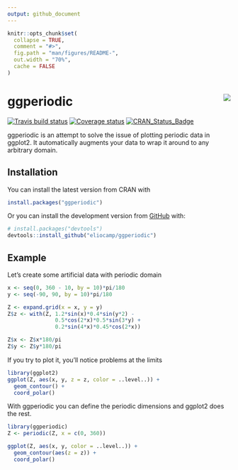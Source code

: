 ```yaml
---
output: github_document
---
```


<!-- README.md is generated from README.Rmd. Please edit that file -->

```r
knitr::opts_chunk$set(
  collapse = TRUE,
  comment = "#>",
  fig.path = "man/figures/README-",
  out.width = "70%",
  cache = FALSE
)
```
# ggperiodic <img src="man/figures/logo.png" align="right"/>

[![Travis build status](https://travis-ci.org/eliocamp/ggperiodic.svg?branch=master)](https://travis-ci.org/eliocamp/ggperiodic)
[![Coverage status](https://codecov.io/gh/eliocamp/ggperiodic/branch/master/graph/badge.svg)](https://codecov.io/github/eliocamp/ggperiodic?branch=master)
[![CRAN_Status_Badge](http://www.r-pkg.org/badges/version/ggperiodic)](https://cran.r-project.org/package=ggperiodic)

ggperiodic is an attempt to solve the issue of plotting periodic data in ggplot2. It automatically augments your data to wrap it around to any arbitrary domain. 

## Installation

You can install the latest version from CRAN with

``` r
install.packages("ggperiodic")
```

Or you can install the development version from [GitHub](https://github.com/) with:

``` r
# install.packages("devtools")
devtools::install_github("eliocamp/ggperiodic")
```

## Example

Let's create some artificial data with periodic domain

```r
x <- seq(0, 360 - 10, by = 10)*pi/180
y <- seq(-90, 90, by = 10)*pi/180

Z <- expand.grid(x = x, y = y)
Z$z <- with(Z, 1.2*sin(x)*0.4*sin(y*2) - 
               0.5*cos(2*x)*0.5*sin(3*y) + 
               0.2*sin(4*x)*0.45*cos(2*x))

Z$x <- Z$x*180/pi
Z$y <- Z$y*180/pi
```

If you try to plot it, you'll notice problems at the limits

```r
library(ggplot2)
ggplot(Z, aes(x, y, z = z, color = ..level..)) +
  geom_contour() +
  coord_polar()
```

With ggperiodic you can define the periodic dimensions and ggplot2 does the rest. 

```r
library(ggperiodic)
Z <- periodic(Z, x = c(0, 360))

ggplot(Z, aes(x, y, color = ..level..)) +
  geom_contour(aes(z = z)) +
  coord_polar()
```

